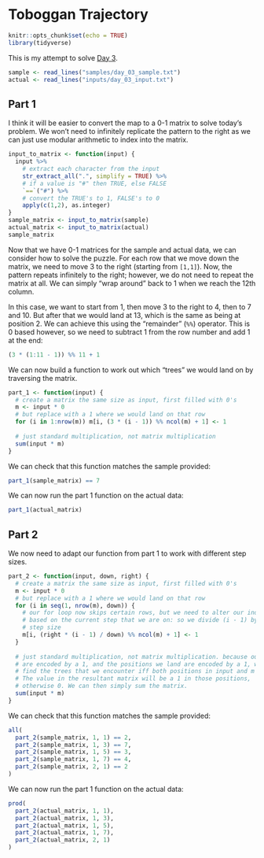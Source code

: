 # Toboggan Trajectory

```r
knitr::opts_chunk$set(echo = TRUE)
library(tidyverse)
```

This is my attempt to solve [Day 3](https://adventofcode.com/2020/day/3).

```r
sample <- read_lines("samples/day_03_sample.txt")
actual <- read_lines("inputs/day_03_input.txt")
```

## Part 1

I think it will be easier to convert the map to a 0-1 matrix to solve today's problem. We won't need to infinitely
replicate the pattern to the right as we can just use modular arithmetic to index into the matrix.

```r
input_to_matrix <- function(input) {
  input %>%
    # extract each character from the input
    str_extract_all(".", simplify = TRUE) %>%
    # if a value is "#" then TRUE, else FALSE
    `==`("#") %>%
    # convert the TRUE's to 1, FALSE's to 0
    apply(c(1,2), as.integer)
}
sample_matrix <- input_to_matrix(sample)
actual_matrix <- input_to_matrix(actual)
sample_matrix
```

Now that we have 0-1 matrices for the sample and actual data, we can consider how to solve the puzzle. For each row that
we move down the matrix, we need to move 3 to the right (starting from `[1,1]`). Now, the pattern repeats infinitely to
the right; however, we do not need to repeat the matrix at all. We can simply "wrap around" back to 1 when we reach the
12th column.

In this case, we want to start from 1, then move 3 to the right to 4, then to 7 and 10. But after that we would land at
13, which is the same as being at position 2. We can achieve this using the "remainder" (`%%`) operator. This is 0
based however, so we need to subtract 1 from the row number and add 1 at the end:

```r
(3 * (1:11 - 1)) %% 11 + 1
```

We can now build a function to work out which "trees" we would land on by traversing the matrix.

```r
part_1 <- function(input) {
  # create a matrix the same size as input, first filled with 0's
  m <- input * 0
  # but replace with a 1 where we would land on that row
  for (i in 1:nrow(m)) m[i, (3 * (i - 1)) %% ncol(m) + 1] <- 1
  
  # just standard multiplication, not matrix multiplication 
  sum(input * m)
}
```

We can check that this function matches the sample provided:

```r
part_1(sample_matrix) == 7
```

We can now run the part 1 function on the actual data:

```r
part_1(actual_matrix)
```

## Part 2

We now need to adapt our function from part 1 to work with different step sizes.

```r
part_2 <- function(input, down, right) {
  # create a matrix the same size as input, first filled with 0's
  m <- input * 0
  # but replace with a 1 where we would land on that row
  for (i in seq(1, nrow(m), down)) {
    # our for loop now skips certain rows, but we need to alter our index to be
    # based on the current step that we are on: so we divide (i - 1) by the down
    # step size
    m[i, (right * (i - 1) / down) %% ncol(m) + 1] <- 1
  }
  
  # just standard multiplication, not matrix multiplication. because our trees
  # are encoded by a 1, and the positions we land are encoded by a 1, we will
  # find the trees that we encounter iff both positions in input and m are 1.
  # The value in the resultant matrix will be a 1 in those positions,
  # otherwise 0. We can then simply sum the matrix.
  sum(input * m)
}
```

We can check that this function matches the sample provided:

```r
all(
  part_2(sample_matrix, 1, 1) == 2,
  part_2(sample_matrix, 1, 3) == 7,
  part_2(sample_matrix, 1, 5) == 3,
  part_2(sample_matrix, 1, 7) == 4,
  part_2(sample_matrix, 2, 1) == 2
)
```

We can now run the part 1 function on the actual data:

```r
prod(
  part_2(actual_matrix, 1, 1),
  part_2(actual_matrix, 1, 3),
  part_2(actual_matrix, 1, 5),
  part_2(actual_matrix, 1, 7),
  part_2(actual_matrix, 2, 1)
)
```
